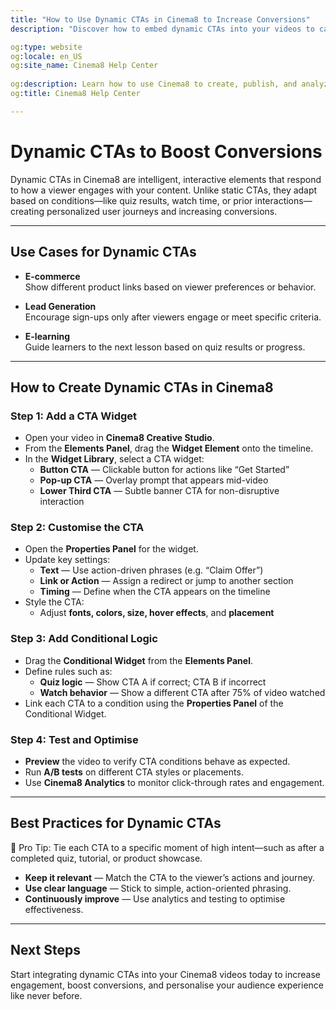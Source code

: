 ```yaml
---
title: "How to Use Dynamic CTAs in Cinema8 to Increase Conversions"
description: "Discover how to embed dynamic CTAs into your videos to capture viewer actions and enhance conversion rates. Visit Cinema8."

og:type: website
og:locale: en_US
og:site_name: Cinema8 Help Center
 
og:description: Learn how to use Cinema8 to create, publish, and analyze interactive videos.
og:title: Cinema8 Help Center

---
```



# Dynamic CTAs to Boost Conversions

Dynamic CTAs in Cinema8 are intelligent, interactive elements that respond to how a viewer engages with your content. Unlike static CTAs, they adapt based on conditions—like quiz results, watch time, or prior interactions—creating personalized user journeys and increasing conversions.

---

## Use Cases for Dynamic CTAs

- **E-commerce**  
  Show different product links based on viewer preferences or behavior.

- **Lead Generation**  
  Encourage sign-ups only after viewers engage or meet specific criteria.

- **E-learning**  
  Guide learners to the next lesson based on quiz results or progress.

---

## How to Create Dynamic CTAs in Cinema8

<Steps>

### Step 1: Add a CTA Widget

- Open your video in **Cinema8 Creative Studio**.
- From the **Elements Panel**, drag the **Widget Element** onto the timeline.
- In the **Widget Library**, select a CTA widget:
  - **Button CTA** — Clickable button for actions like “Get Started”
  - **Pop-up CTA** — Overlay prompt that appears mid-video
  - **Lower Third CTA** — Subtle banner CTA for non-disruptive interaction

### Step 2: Customise the CTA

- Open the **Properties Panel** for the widget.
- Update key settings:
  - **Text** — Use action-driven phrases (e.g. “Claim Offer”)
  - **Link or Action** — Assign a redirect or jump to another section
  - **Timing** — Define when the CTA appears on the timeline
- Style the CTA:
  - Adjust **fonts, colors, size, hover effects**, and **placement**

### Step 3: Add Conditional Logic

- Drag the **Conditional Widget** from the **Elements Panel**.
- Define rules such as:
  - **Quiz logic** — Show CTA A if correct; CTA B if incorrect
  - **Watch behavior** — Show a different CTA after 75% of video watched
- Link each CTA to a condition using the **Properties Panel** of the Conditional Widget.

### Step 4: Test and Optimise

- **Preview** the video to verify CTA conditions behave as expected.
- Run **A/B tests** on different CTA styles or placements.
- Use **Cinema8 Analytics** to monitor click-through rates and engagement.

</Steps>

---

## Best Practices for Dynamic CTAs

<Callout type="info">
🧠 Pro Tip: Tie each CTA to a specific moment of high intent—such as after a completed quiz, tutorial, or product showcase.
</Callout>

- **Keep it relevant** — Match the CTA to the viewer’s actions and journey.
- **Use clear language** — Stick to simple, action-oriented phrasing.
- **Continuously improve** — Use analytics and testing to optimise effectiveness.

---

## Next Steps

Start integrating dynamic CTAs into your Cinema8 videos today to increase engagement, boost conversions, and personalise your audience experience like never before.
